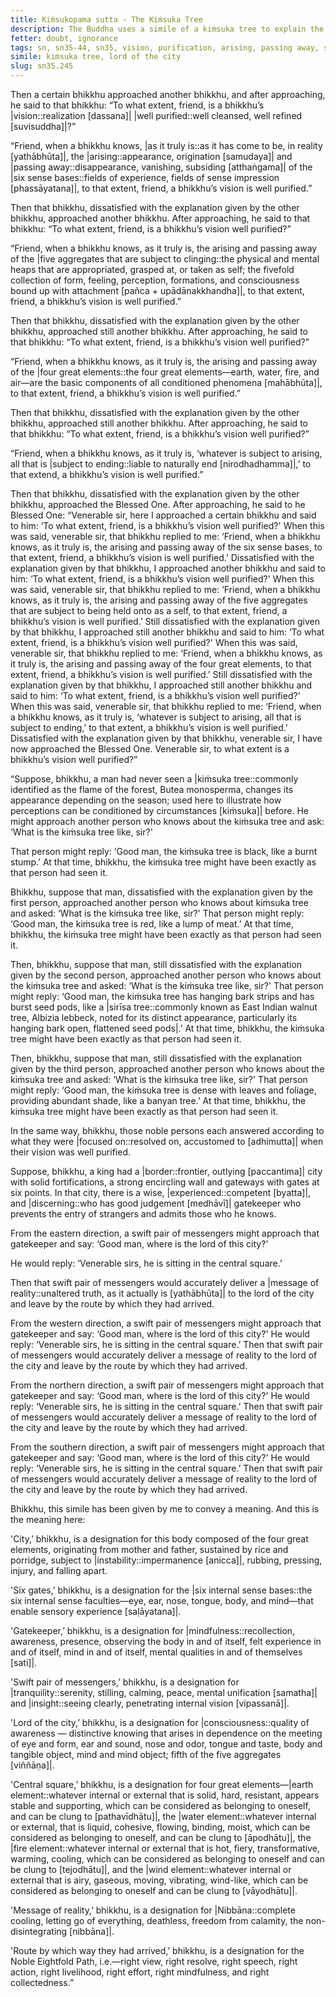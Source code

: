 ```yaml
---
title: Kiṁsukopama sutta - The Kiṁsuka Tree
description: The Buddha uses a simile of a kiṁsuka tree to explain the different perspectives of the bhikkhus on the purification of vision. He then shares a simile of a lord of the city to share the importance of the Noble Eightfold Path.
fetter: doubt, ignorance
tags: sn, sn35-44, sn35, vision, purification, arising, passing away, six sense bases, five aggregates, four great elements, earth, water, fire, air, cessation, ending, perception, consciousness, noble eightfold path, Nibbāna, mindfulness, tranquility, insight, simile
simile: kiṁsuka tree, lord of the city
slug: sn35.245
---
```


Then a certain bhikkhu approached another bhikkhu, and after approaching, he said to that bhikkhu: “To what extent, friend, is a bhikkhu’s |vision::realization [dassana]| |well purified::well cleansed, well refined [suvisuddha]|?”

“Friend, when a bhikkhu knows, |as it truly is::as it has come to be, in reality [yathābhūta]|, the |arising::appearance, origination [samudaya]| and |passing away::disappearance, vanishing, subsiding [atthaṅgama]| of the |six sense bases::fields of experience, fields of sense impression [phassāyatana]|, to that extent, friend, a bhikkhu’s vision is well purified.”

Then that bhikkhu, dissatisfied with the explanation given by the other bhikkhu, approached another bhikkhu. After approaching, he said to that bhikkhu: “To what extent, friend, is a bhikkhu’s vision well purified?”

“Friend, when a bhikkhu knows, as it truly is, the arising and passing away of the |five aggregates that are subject to clinging::the physical and mental heaps that are appropriated, grasped at, or taken as self; the fivefold collection of form, feeling, perception, formations, and consciousness bound up with attachment [pañca + upādānakkhandha]|, to that extent, friend, a bhikkhu’s vision is well purified.”

Then that bhikkhu, dissatisfied with the explanation given by the other bhikkhu, approached still another bhikkhu. After approaching, he said to that bhikkhu: “To what extent, friend, is a bhikkhu’s vision well purified?”

“Friend, when a bhikkhu knows, as it truly is, the arising and passing away of the |four great elements::the four great elements—earth, water, fire, and air—are the basic components of all conditioned phenomena [mahābhūta]|, to that extent, friend, a bhikkhu’s vision is well purified.”

Then that bhikkhu, dissatisfied with the explanation given by the other bhikkhu, approached still another bhikkhu. After approaching, he said to that bhikkhu: “To what extent, friend, is a bhikkhu’s vision well purified?”

“Friend, when a bhikkhu knows, as it truly is, ‘whatever is subject to arising, all that is |subject to ending::liable to naturally end [nirodhadhamma]|,’ to that extend, a bhikkhu’s vision is well purified.”

Then that bhikkhu, dissatisfied with the explanation given by the other bhikkhu, approached the Blessed One. After approaching, he said to he Blessed One: “Venerable sir, here I approached a certain bhikkhu and said to him: ‘To what extent, friend, is a bhikkhu’s vision well purified?' When this was said, venerable sir, that bhikkhu replied to me: ‘Friend, when a bhikkhu knows, as it truly is, the arising and passing away of the six sense bases, to that extent, friend, a bhikkhu’s vision is well purified.’ Dissatisfied with the explanation given by that bhikkhu, I approached another bhikkhu and said to him: ‘To what extent, friend, is a bhikkhu’s vision well purified?' When this was said, venerable sir, that bhikkhu replied to me: ‘Friend, when a bhikkhu knows, as it truly is, the arising and passing away of the five aggregates that are subject to being held onto as a self, to that extent, friend, a bhikkhu’s vision is well purified.’ Still dissatisfied with the explanation given by that bhikkhu, I approached still another bhikkhu and said to him: ‘To what extent, friend, is a bhikkhu’s vision well purified?' When this was said, venerable sir, that bhikkhu replied to me: ‘Friend, when a bhikkhu knows, as it truly is, the arising and passing away of the four great elements, to that extent, friend, a bhikkhu’s vision is well purified.’ Still dissatisfied with the explanation given by that bhikkhu, I approached still another bhikkhu and said to him: ‘To what extent, friend, is a bhikkhu’s vision well purified?' When this was said, venerable sir, that bhikkhu replied to me: ‘Friend, when a bhikkhu knows, as it truly is, ‘whatever is subject to arising, all that is subject to ending,’ to that extent, a bhikkhu’s vision is well purified.’ Dissatisfied with the explanation given by that bhikkhu, venerable sir, I have now approached the Blessed One. Venerable sir, to what extent is a bhikkhu’s vision well purified?”

“Suppose, bhikkhu, a man had never seen a |kiṁsuka tree::commonly identified as the flame of the forest, Butea monosperma, changes its appearance depending on the season; used here to illustrate how perceptions can be conditioned by circumstances [kiṁsuka]| before. He might approach another person who knows about the kiṁsuka tree and ask: ‘What is the kiṁsuka tree like, sir?'

That person might reply: ‘Good man, the kiṁsuka tree is black, like a burnt stump.’ At that time, bhikkhu, the kiṁsuka tree might have been exactly as that person had seen it.

Bhikkhu, suppose that man, dissatisfied with the explanation given by the first person, approached another person who knows about kiṁsuka tree and asked: ‘What is the kiṁsuka tree like, sir?' That person might reply: ‘Good man, the kiṁsuka tree is red, like a lump of meat.’ At that time, bhikkhu, the kiṁsuka tree might have been exactly as that person had seen it.

Then, bhikkhu, suppose that man, still dissatisfied with the explanation given by the second person, approached another person who knows about the kiṁsuka tree and asked: ‘What is the kiṁsuka tree like, sir?' That person might reply: ‘Good man, the kiṁsuka tree has hanging bark strips and has burst seed pods, like a |sirīsa tree::commonly known as East Indian walnut tree, Albizia lebbeck, noted for its distinct appearance, particularly its hanging bark open, flattened seed pods|.’ At that time, bhikkhu, the kiṁsuka tree might have been exactly as that person had seen it.

Then, bhikkhu, suppose that man, still dissatisfied with the explanation given by the third person, approached another person who knows about the kiṁsuka tree and asked: ‘What is the kiṁsuka tree like, sir?' That person might reply: ‘Good man, the kiṁsuka tree is dense with leaves and foliage, providing abundant shade, like a banyan tree.’ At that time, bhikkhu, the kiṁsuka tree might have been exactly as that person had seen it.

In the same way, bhikkhu, those noble persons each answered according to what they were |focused on::resolved on, accustomed to [adhimutta]| when their vision was well purified.

Suppose, bhikkhu, a king had a |border::frontier, outlying [paccantima]| city with solid fortifications, a strong encircling wall and gateways with gates at six points. In that city, there is a wise, |experienced::competent [byatta]|, and |discerning::who has good judgement [medhāvī]| gatekeeper who prevents the entry of strangers and admits those who he knows.

From the eastern direction, a swift pair of messengers might approach that gatekeeper and say: ‘Good man, where is the lord of this city?'

He would reply: ‘Venerable sirs, he is sitting in the central square.’

Then that swift pair of messengers would accurately deliver a |message of reality::unaltered truth, as it actually is [yathābhūta]| to the lord of the city and leave by the route by which they had arrived.

From the western direction, a swift pair of messengers might approach that gatekeeper and say: ‘Good man, where is the lord of this city?' He would reply: ‘Venerable sirs, he is sitting in the central square.’ Then that swift pair of messengers would accurately deliver a message of reality to the lord of the city and leave by the route by which they had arrived.

From the northern direction, a swift pair of messengers might approach that gatekeeper and say: ‘Good man, where is the lord of this city?' He would reply: ‘Venerable sirs, he is sitting in the central square.’ Then that swift pair of messengers would accurately deliver a message of reality to the lord of the city and leave by the route by which they had arrived.

From the southern direction, a swift pair of messengers might approach that gatekeeper and say: ‘Good man, where is the lord of this city?' He would reply: ‘Venerable sirs, he is sitting in the central square.’ Then that swift pair of messengers would accurately deliver a message of reality to the lord of the city and leave by the route by which they had arrived.

Bhikkhu, this simile has been given by me to convey a meaning. And this is the meaning here:

'City,’ bhikkhu, is a designation for this body composed of the four great elements, originating from mother and father, sustained by rice and porridge, subject to |instability::impermanence [anicca]|, rubbing, pressing, injury, and falling apart.

'Six gates,’ bhikkhu, is a designation for the |six internal sense bases::the six internal sense faculties—eye, ear, nose, tongue, body, and mind—that enable sensory experience [saḷāyatana]|.

'Gatekeeper,’ bhikkhu, is a designation for |mindfulness::recollection, awareness, presence, observing the body in and of itself, felt experience in and of itself, mind in and of itself, mental qualities in and of themselves [sati]|.

'Swift pair of messengers,’ bhikkhu, is a designation for |tranquility::serenity, stilling, calming, peace, mental unification [samatha]| and |insight::seeing clearly, penetrating internal vision [vipassanā]|.

'Lord of the city,’ bhikkhu, is a designation for |consciousness::quality of awareness — distinctive knowing that arises in dependence on the meeting of eye and form, ear and sound, nose and odor, tongue and taste, body and tangible object, mind and mind object; fifth of the five aggregates [viññāṇa]|.

'Central square,’ bhikkhu, is a designation for four great elements—|earth element::whatever internal or external that is solid, hard, resistant, appears stable and supporting, which can be considered as belonging to oneself, and can be clung to [pathavīdhātu]|, the |water element::whatever internal or external, that is liquid, cohesive, flowing, binding, moist, which can be considered as belonging to oneself, and can be clung to [āpodhātu]|, the |fire element::whatever internal or external that is hot, fiery, transformative, warming, cooling, which can be considered as belonging to oneself and can be clung to [tejodhātu]|, and the |wind element::whatever internal or external that is airy, gaseous, moving, vibrating, wind-like, which can be considered as belonging to oneself and can be clung to [vāyodhātu]|.

'Message of reality,’ bhikkhu, is a designation for |Nibbāna::complete cooling, letting go of everything, deathless, freedom from calamity, the non-disintegrating [nibbāna]|.

'Route by which way they had arrived,’ bhikkhu, is a designation for the Noble Eightfold Path, i.e.—right view, right resolve, right speech, right action, right livelihood, right effort, right mindfulness, and right collectedness.”